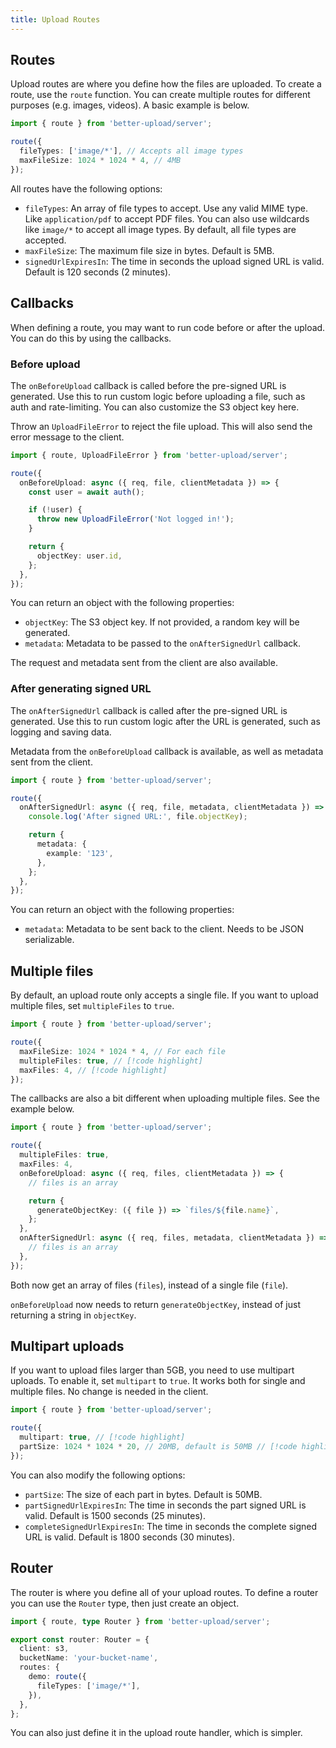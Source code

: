 ```yaml
---
title: Upload Routes
---
```


## Routes

Upload routes are where you define how the files are uploaded. To create a route, use the `route` function. You can create multiple routes for different purposes (e.g. images, videos). A basic example is below.

```ts
import { route } from 'better-upload/server';

route({
  fileTypes: ['image/*'], // Accepts all image types
  maxFileSize: 1024 * 1024 * 4, // 4MB
});
```

All routes have the following options:

- `fileTypes`: An array of file types to accept. Use any valid MIME type. Like `application/pdf` to accept PDF files. You can also use wildcards like `image/*` to accept all image types. By default, all file types are accepted.
- `maxFileSize`: The maximum file size in bytes. Default is 5MB.
- `signedUrlExpiresIn`: The time in seconds the upload signed URL is valid. Default is 120 seconds (2 minutes).

## Callbacks

When defining a route, you may want to run code before or after the upload. You can do this by using the callbacks.

### Before upload

The `onBeforeUpload` callback is called before the pre-signed URL is generated. Use this to run custom logic before uploading a file, such as auth and rate-limiting. You can also customize the S3 object key here.

Throw an `UploadFileError` to reject the file upload. This will also send the error message to the client.

```ts
import { route, UploadFileError } from 'better-upload/server';

route({
  onBeforeUpload: async ({ req, file, clientMetadata }) => {
    const user = await auth();

    if (!user) {
      throw new UploadFileError('Not logged in!');
    }

    return {
      objectKey: user.id,
    };
  },
});
```

You can return an object with the following properties:

- `objectKey`: The S3 object key. If not provided, a random key will be generated.
- `metadata`: Metadata to be passed to the `onAfterSignedUrl` callback.

The request and metadata sent from the client are also available.

### After generating signed URL

The `onAfterSignedUrl` callback is called after the pre-signed URL is generated. Use this to run custom logic after the URL is generated, such as logging and saving data.

Metadata from the `onBeforeUpload` callback is available, as well as metadata sent from the client.

```ts
import { route } from 'better-upload/server';

route({
  onAfterSignedUrl: async ({ req, file, metadata, clientMetadata }) => {
    console.log('After signed URL:', file.objectKey);

    return {
      metadata: {
        example: '123',
      },
    };
  },
});
```

You can return an object with the following properties:

- `metadata`: Metadata to be sent back to the client. Needs to be JSON serializable.

## Multiple files

By default, an upload route only accepts a single file. If you want to upload multiple files, set `multipleFiles` to `true`.

```ts
import { route } from 'better-upload/server';

route({
  maxFileSize: 1024 * 1024 * 4, // For each file
  multipleFiles: true, // [!code highlight]
  maxFiles: 4, // [!code highlight]
});
```

The callbacks are also a bit different when uploading multiple files. See the example below.

```ts
import { route } from 'better-upload/server';

route({
  multipleFiles: true,
  maxFiles: 4,
  onBeforeUpload: async ({ req, files, clientMetadata }) => {
    // files is an array

    return {
      generateObjectKey: ({ file }) => `files/${file.name}`,
    };
  },
  onAfterSignedUrl: async ({ req, files, metadata, clientMetadata }) => {
    // files is an array
  },
});
```

Both now get an array of files (`files`), instead of a single file (`file`).

`onBeforeUpload` now needs to return `generateObjectKey`, instead of just returning a string in `objectKey`.

## Multipart uploads

If you want to upload files larger than 5GB, you need to use multipart uploads. To enable it, set `multipart` to `true`. It works both for single and multiple files. No change is needed in the client.

```ts
import { route } from 'better-upload/server';

route({
  multipart: true, // [!code highlight]
  partSize: 1024 * 1024 * 20, // 20MB, default is 50MB // [!code highlight]
});
```

You can also modify the following options:

- `partSize`: The size of each part in bytes. Default is 50MB.
- `partSignedUrlExpiresIn`: The time in seconds the part signed URL is valid. Default is 1500 seconds (25 minutes).
- `completeSignedUrlExpiresIn`: The time in seconds the complete signed URL is valid. Default is 1800 seconds (30 minutes).

## Router

The router is where you define all of your upload routes. To define a router you can use the `Router` type, then just create an object.

```ts
import { route, type Router } from 'better-upload/server';

export const router: Router = {
  client: s3,
  bucketName: 'your-bucket-name',
  routes: {
    demo: route({
      fileTypes: ['image/*'],
    }),
  },
};
```

You can also just define it in the upload route handler, which is simpler.
